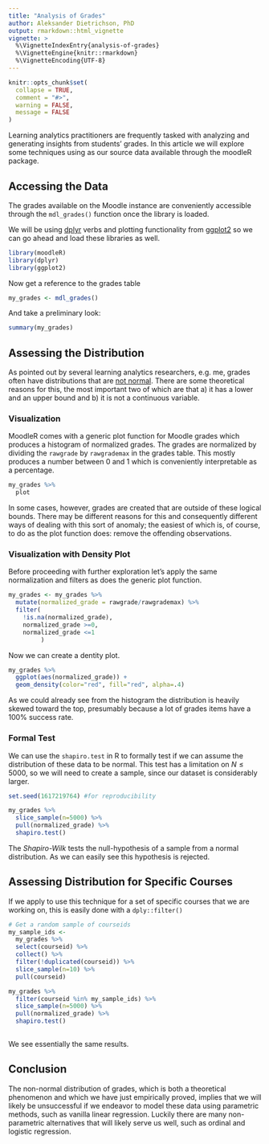 ```yaml
---
title: "Analysis of Grades"
author: Aleksander Dietrichson, PhD
output: rmarkdown::html_vignette
vignette: >
  %\VignetteIndexEntry{analysis-of-grades}
  %\VignetteEngine{knitr::rmarkdown}
  %\VignetteEncoding{UTF-8}
---
```


```r
knitr::opts_chunk$set(
  collapse = TRUE,
  comment = "#>",
  warning = FALSE,
  message = FALSE
)
```

Learning analytics practitioners are frequently tasked with analyzing and generating insights from students' grades. In this article we will explore some techniques using as our source data available through the moodleR package. 

## Accessing the Data

The grades available on the Moodle instance are conveniently accessible through the `mdl_grades()` function once the library is loaded.

We will be using [dplyr](https://dplyr.tidyverse.org/) verbs and plotting functionality from [ggplot2](https://ggplot2.tidyverse.org/) so we can go ahead and load these libraries as well.

```r
library(moodleR)
library(dplyr)
library(ggplot2)
```

Now get a reference to the grades table

```r
my_grades <- mdl_grades()
```

And take a preliminary look:

```r
summary(my_grades) 
```

## Assessing the Distribution

As pointed out by several learning analytics researchers, e.g. me, grades often have distributions that are [not normal](https://www.chi2labs.com/blog/not_normal/). There are some theoretical reasons for this, the most important two of which are that a) it has a lower and an upper bound and b) it is not a continuous variable.

### Visualization
MoodleR comes with a generic plot function for Moodle grades which produces a histogram of normalized grades. The grades are normalized by dividing the `rawgrade` by `rawgrademax` in the grades table. This mostly produces a number between 0 and 1 which is conveniently interpretable as a percentage. 

```r
my_grades %>% 
  plot
```

In some cases, however, grades are created that are outside of these logical bounds. There may be different reasons for this and consequently different ways of dealing with this sort of anomaly; the easiest of which is, of course, to do as the plot function does: remove the offending observations. 

### Visualization with Density Plot

Before proceeding with further exploration let's apply the same normalization and filters as does the generic plot function.

```r
my_grades <- my_grades %>% 
  mutate(normalized_grade = rawgrade/rawgrademax) %>% 
  filter(
    !is.na(normalized_grade),
    normalized_grade >=0,
    normalized_grade <=1
         )
```

Now we can create a dentity plot.

```r
my_grades %>% 
  ggplot(aes(normalized_grade)) +
  geom_density(color="red", fill="red", alpha=.4)
```

As we could already see from the histogram the distribution is heavily skewed toward the top, presumably because a lot of grades items have a 100% success rate. 

### Formal Test

We can use the `shapiro.test` in R to formally test if we can assume the distribution of these data to be normal. This test has a limitation on $N\leq5000$, so we will need to create a sample, since our dataset is considerably larger. 

```r
set.seed(1617219764) #for reproducibility
```


```r
my_grades %>% 
  slice_sample(n=5000) %>% 
  pull(normalized_grade) %>% 
  shapiro.test()
```
The *Shapiro-Wilk* tests the null-hypothesis of a sample from a normal distribution. As we can easily see this hypothesis is rejected.

## Assessing Distribution for Specific Courses

If we apply to use this technique for a set of specific courses that we are working on, this is easily done with a  `dply::filter()` 

```r
# Get a random sample of courseids
my_sample_ids <-
  my_grades %>%
  select(courseid) %>% 
  collect() %>% 
  filter(!duplicated(courseid)) %>% 
  slice_sample(n=10) %>% 
  pull(courseid)

my_grades %>% 
  filter(courseid %in% my_sample_ids) %>% 
  slice_sample(n=5000) %>% 
  pull(normalized_grade) %>% 
  shapiro.test()
  
```

We see essentially the same results.


## Conclusion

The non-normal distribution of grades, which is both a theoretical phenomenon and which we have just empirically proved, implies that we will likely be unsuccessful if we endeavor to model these data using parametric methods, such as vanilla linear regression. Luckily there are many non-parametric alternatives that will likely serve us well, such as ordinal and logistic regression. 
